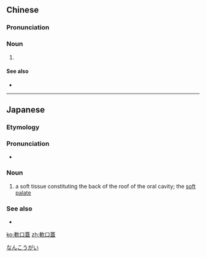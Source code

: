 {{also|软口盖}}
==Chinese==
{{zh-forms|s=软口盖|type=12}}

===Pronunciation===
{{zh-pron
|m=ruǎnkǒugài
|c=jyun5 hau2 goi3
|cat=n
}}

===Noun===
{{zh-noun}}

# {{lb|zh|anatomy}} {{zh-synonym|軟顎|[[soft palate]]}}

====See also====
* {{zh-l|硬口蓋}}

----

==Japanese==
{{ja-kanjitab|なん|こう|がい|yomi=on}}

===Etymology===
{{compound|lang=ja|sort=なんこうがい|軟|tr1=nan|t1=soft|口蓋|tr2=kōgai|t2=palate}}

===Pronunciation===
* {{IPA|/naɴkoːɡai/|lang=ja}}

===Noun===
{{ja-noun|なんこうがい}}

# a soft tissue constituting the back of the roof of the oral cavity; the [[soft palate]]

===See also===
* {{ja-r|硬口蓋|こうこうがい}}

[[Category:ja:Anatomy|なんこうがい]]

[[ko:軟口蓋]]
[[zh:軟口蓋]]